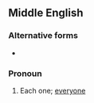 ==Middle English==

===Alternative forms===
* {{l|enm|ilkoon}}

{{rfe|en}}

{{rfp|en}}

===Pronoun===
{{head|enm|pronoun}}

# Each one; [[everyone]]
#: {{rfquotek|enm|Geoffrey Chaucer}}